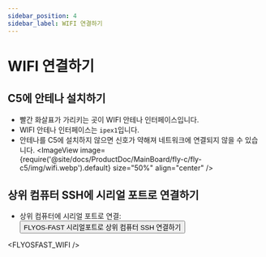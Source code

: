 ```yaml
---
sidebar_position: 4
sidebar_label: WIFI 연결하기
---
```



# WIFI 연결하기

## C5에 안테나 설치하기

* 빨간 화살표가 가리키는 곳이 WIFI 안테나 인터페이스입니다.
* WIFI 안테나 인터페이스는 `ipex1`입니다.
* 안테나를 C5에 설치하지 않으면 신호가 약해져 네트워크에 연결되지 않을 수 있습니다.
<ImageView image={require('@site/docs/ProductDoc/MainBoard/fly-c/fly-c5/img/wifi.webp').default} size="50%" align="center" />  

## 상위 컴퓨터 SSH에 시리얼 포트로 연결하기

* 상위 컴퓨터에 시리얼 포트로 연결: <Button variant="contained" disableElevation href="/docs/ProductDoc/SBC/fly-pi-v2/ssh#flyos-fast-시리얼포트로상위컴퓨터ssh연결하기">FLYOS-FAST 시리얼포트로 상위 컴퓨터 SSH 연결하기</Button>

<FLYOSFAST_WIFI />
